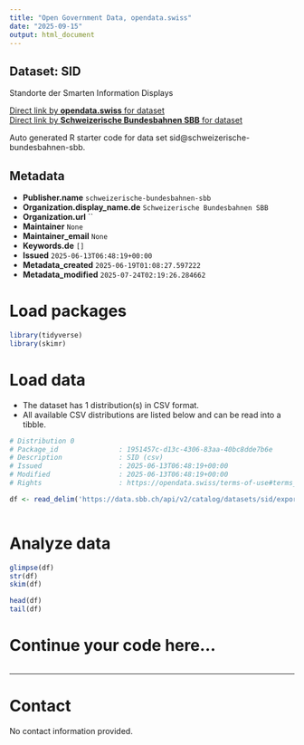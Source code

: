 ```yaml
---
title: "Open Government Data, opendata.swiss"
date: "2025-09-15"
output: html_document
---
```


## Dataset: SID

Standorte der Smarten Information Displays

[Direct link by **opendata.swiss** for dataset](https://opendata.swiss/de/dataset/sid1)<br>
[Direct link by **Schweizerische Bundesbahnen SBB** for dataset](https://data.sbb.ch/explore/dataset/sid/)

Auto generated R starter code for data set sid@schweizerische-bundesbahnen-sbb.

## Metadata

- **Publisher.name** `schweizerische-bundesbahnen-sbb`
- **Organization.display_name.de** `Schweizerische Bundesbahnen SBB`
- **Organization.url** ``
- **Maintainer** `None`
- **Maintainer_email** `None`
- **Keywords.de** `[]`
- **Issued** `2025-06-13T06:48:19+00:00`
- **Metadata_created** `2025-06-19T01:08:27.597222`
- **Metadata_modified** `2025-07-24T02:19:26.284662`


# Load packages

```r

library(tidyverse)
library(skimr)

```

# Load data

-   The dataset has 1 distribution(s) in CSV format.
-   All available CSV distributions are listed below and can be read into a tibble.

```r

# Distribution 0
# Package_id               : 1951457c-d13c-4306-83aa-40bc8dde7b6e
# Description              : SID (csv)
# Issued                   : 2025-06-13T06:48:19+00:00
# Modified                 : 2025-06-13T06:48:19+00:00
# Rights                   : https://opendata.swiss/terms-of-use#terms_by

df <- read_delim('https://data.sbb.ch/api/v2/catalog/datasets/sid/exports/csv?use_labels=true')



```

# Analyze data

```r

glimpse(df)
str(df)
skim(df)

head(df)
tail(df)

```

# Continue your code here...

```r

```

------------------------------------------------------------------------

# Contact

No contact information provided.
